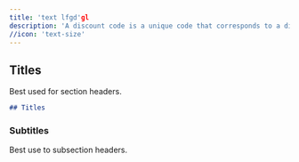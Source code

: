 ```yaml
---
title: 'text lfgd'gl
description: 'A discount code is a unique code that corresponds to a discount rate or rule ...'
//icon: 'text-size'
---
```


## Titles

Best used for section headers.

```md
## Titles
```

### Subtitles

Best use to subsection headers.